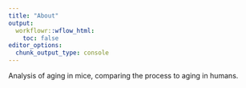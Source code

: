 ```yaml
---
title: "About"
output:
  workflowr::wflow_html:
    toc: false
editor_options:
  chunk_output_type: console
---
```


Analysis of aging in mice, comparing the process to aging in humans.
